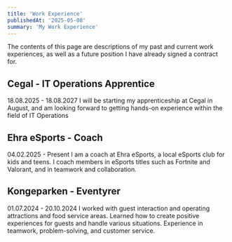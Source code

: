 ```yaml
---
title: 'Work Experience'
publishedAt: '2025-05-08'
summary: 'My Work Experience'
---
```


The contents of this page are descriptions of my past and current work experiences, as well as a future position I have already signed a contract for.

## Cegal - IT Operations Apprentice
18.08.2025 - 18.08.2027
I will be starting my apprenticeship at Cegal in August, and am looking forward to getting hands-on experience within the field of IT Operations

## Ehra eSports - Coach
04.02.2025 - Present
I am a coach at Ehra eSports, a local eSports club for kids and teens. I coach members in eSports titles such as Fortnite and Valorant, and in teamwork and collaboration.

## Kongeparken - Eventyrer
01.07.2024 - 20.10.2024
I worked with guest interaction and operating attractions and food service areas. Learned how to create positive experiences for guests and handle various situations. Experience in teamwork, problem-solving, and customer service.